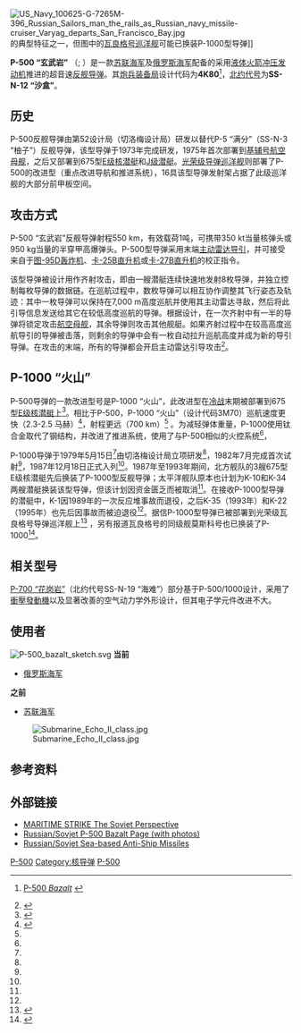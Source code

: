 {{Infobox Weapon
|is_missile=yes
|name= П-500 Базальт / П-1000 Вулкан<br />P-500 “玄武岩” / P-1000 “火山”<br /><small>[[北約代號|北約代號]]: [[SS-N-12|SS-N-12]] “沙盒”（Sandbox）</small>
|image= File:SS-N-12 missile launch tubes on the Kiev (1976).JPEG
|image_size= 300px
|caption= [[基輔號航空母艦|基輔號航空母艦]]配备的8具P-500/SS-N-12导弹发射架
|origin= {{USSR}}
|type= [[反舰导弹|反舰导弹]]
|used_by=苏联, 俄罗斯
|wars=
|designer=
|design_date=
|manufacturer=第52设计局（OKB-52, [[切洛梅设计局|切洛梅设计局]]）
|unit_cost=
|propellant=
|production_date=1970–1987 (P-500) 
1985–1992 (P-1000)<ref>{{Cite web |url=http://www.testpilot.ru/orenburg/s_list.htm |title=存档副本 |accessdate=2014-04-28 |archive-date=2014-02-22 |archive-url=https://web.archive.org/web/20140222021132/http://www.testpilot.ru/orenburg/s_list.htm |dead-url=no }}</ref>
|service=自1975至今
|engine=液体火箭
|engine_power=
|weight={{convert|4800|kg|lb|abbr=on|sigfig=3}}
|length=11.7 m
|height=
|diameter=0.84 m
|wingspan=2.6 m
|speed=2.5 马赫
|vehicle_range={{convert|550|km|nmi|abbr=on|sigfig=2}} (P-500)<br/>{{convert|700|km|nmi|abbr=on|sigfig=2}} (P-1000)
|ceiling=
|altitude=
|filling=高爆炸药或核炸药
|filling_weight={{convert |1000|kg|lb|0|abbr=on}} (P-500)
|detonation=
|accuracy  = 
|yield=350 kt
|guidance=半主动, 末端主动雷达
|launch_platform=[[E级核潜艇|E级核潜艇]]（675型）, [[J级潜艇|J级潜艇]],<br/>[[基輔號航空母艦|基輔號航空母艦]], [[光荣级导弹巡洋舰|光荣级导弹巡洋舰]]
}}

[[File:US_Navy_100625-G-7265M-396_Russian_Sailors_man_the_rails_as_Russian_navy_missile-cruiser_Varyag_departs_San_Francisco_Bay.jpg|thumb]]的典型特征之一，但图中的[[瓦良格号巡洋舰_(1983年)|瓦良格号巡洋舰]]可能已换装P-1000型导弹]]

'''P-500 “玄武岩”''' （{{lang-ru|П-500 Базальт}}; {{lang-en|Bazalt}}）是一款[[苏联海军|苏联海军]]及[[俄罗斯海军|俄罗斯海军]]配备的采用[[液体火箭|液体火箭]][[冲压发动机|冲压发动机]]推进的超音速[[反舰导弹|反舰导弹]]。其[[俄罗斯国防部火箭炮兵装备总局|炮兵装备局]]设计代码为'''4K80'''<ref>{{ru icon}} [http://www.new-factoria.ru/missile/wobb/bazalt/bazalt.shtml P-500 ''Bazalt''] {{Wayback|url=http://www.new-factoria.ru/missile/wobb/bazalt/bazalt.shtml |date=20090227150807 }}</ref>，[[北约代号|北约代号]]为'''SS-N-12 “沙盒”'''。

==历史==
P-500反舰导弹由第52设计局（切洛梅设计局）研发以替代P-5 “满分”（SS-N-3 “柚子”）反舰导弹，该型导弹于1973年完成研发，1975年首次部署到[[基辅号航空母舰|基辅号航空母舰]]，之后又部署到675型[[E级核潜艇|E级核潜艇]]和[[J级潜艇|J级潜艇]]。[[光荣级导弹巡洋舰|光荣级导弹巡洋舰]]则部署了P-500的改进型（重点改进导航和推进系统），16具该型导弹发射架占据了此级巡洋舰的大部分前甲板空间。

==攻击方式==
P-500 “玄武岩”反舰导弹射程550 km，有效载荷1吨，可携带350 kt当量核弹头或950 kg当量的半穿甲高爆弹头。P-500型导弹采用末端[[主动雷达导引|主动雷达导引]]，并可接受来自于[[图-95轰炸机|图-95D轰炸机]]、[[Ka-25直昇機|卡-25B直升机]]或[[卡-27直升机|卡-27B直升机]]的校正指令。

该型导弹被设计用作齐射攻击，即由一艘潜艇连续快速地发射8枚导弹，并独立控制每枚导弹的数据链。在巡航过程中，数枚导弹可以相互协作调整其飞行姿态及轨迹：其中一枚导弹可以保持在7,000 m高度巡航并使用其主动雷达寻敌，然后将此引导信息发送给其它在较低高度巡航的导弹。根据设计，在一次齐射中有一半的导弹将锁定攻击[[航空母舰|航空母舰]]，其余导弹则攻击其他舰艇。如果齐射过程中在较高高度巡航导引的导弹被击落，则剩余的导弹中会有一枚自动拉升巡航高度并成为新的导引导弹。在攻击的末端，所有的导弹都会开启主动雷达引导攻击<ref>{{Cite web |url=http://www.vectorsite.net/twcruz_7.html |title=Soviet-Russian Naval Cruise Missiles |accessdate=2014-04-28 |archive-date=2013-09-07 |archive-url=https://web.archive.org/web/20130907060826/http://www.vectorsite.net/twcruz_7.html |dead-url=no }}</ref>。

==P-1000 “火山”==
P-500导弹的一款改进型号是P-1000 “火山”，此改进型在[[冷战|冷战]]末期被部署到675型[[E级核潜艇|E级核潜艇]]上<ref name=Friedman97-246>{{cite book | title=The Naval Institute guide to world naval weapons systems, 1997-1998 | first=Norman | last=Friedman | publisher=Naval Institute Press | year=1997 | url=http://books.google.co.uk/books?id=l-DzknmTgDUC&pg=PA246 | page=246 | access-date=2014-04-28 | archive-date=2014-04-29 | archive-url=https://web.archive.org/web/20140429052129/http://books.google.co.uk/books?id=l-DzknmTgDUC&pg=PA246 | dead-url=no }}</ref>。相比于P-500，P-1000 “火山”（设计代码3M70）巡航速度更快（2.3-2.5 马赫）<ref name=Friedman97-789>{{cite book | title=The Naval Institute guide to world naval weapons systems, 1997-1998 | first=Norman | last=Friedman | publisher=Naval Institute Press | year=1997 | url=http://books.google.co.uk/books?id=l-DzknmTgDUC&pg=PA789 | page=789 | access-date=2014-04-28 | archive-date=2014-04-29 | archive-url=https://web.archive.org/web/20140429050100/http://books.google.co.uk/books?id=l-DzknmTgDUC&pg=PA789 | dead-url=no }}</ref>，射程更远（700 km）<ref name=Friedman97-789 /> 。为减轻弹体重量，P-1000使用钛合金取代了钢结构，并改进了推进系统，使用了与P-500相似的火控系统<ref name=Friedman97-246 />，

P-1000导弹于1979年5月15日<ref name=Friedman97-246 />由切洛梅设计局立项研发<ref name=Friedman97-246 />，1982年7月完成首次试射<ref name=Friedman97-246 />，1987年12月18日正式入列<ref name=Friedman97-246 />。1987年至1993年期间，北方舰队的3艘675型E级核潜艇先后换装了P-1000型反舰导弹；太平洋舰队原本也计划为K-10和K-34两艘潜艇换装该型导弹，但该计划因资金匮乏而被取消<ref name=Friedman97-246 />。在接收P-1000型导弹的潜艇中，K-1因1989年的一次反应堆事故而退役，之后K-35（1993年）和K-22（1995年）也先后因事故而被迫退役<ref name=Friedman97-246 />。据信P-1000型导弹已被部署到光荣级瓦良格号导弹巡洋舰上<ref>{{cite book | title=Russia, the asymmetric threat to the United States: a potent mixture of energy and missiles | first=John | last=Wood | publisher=Praeger Security International | year=2009 | isbn=978-0-313-35941-5 | url=http://books.google.co.uk/books?id=AyANAQAAMAAJ&dq=varyag+P-1000&q=P-1000+Vulkan | page=61 | access-date=2014-04-28 | archive-date=2014-04-29 | archive-url=https://web.archive.org/web/20140429050410/http://books.google.co.uk/books?id=AyANAQAAMAAJ&dq=varyag+P-1000&q=P-1000+Vulkan | dead-url=no }}</ref> ，另有报道瓦良格号的同级舰莫斯科号也已换装了P-1000<ref>{{cite news | url=http://www.georgiatoday.ge/article_details.php?id=9173 | title=US Navy’s presence counters Russia’s Black Sea fleet | newspaper=Georgia Today | issue=566 | date=17 June 2011 | deadurl=yes | archiveurl=https://web.archive.org/web/20120102161517/http://georgiatoday.ge/article_details.php?id=9173 | archivedate=2012年1月2日 | accessdate=2014年4月28日 }}</ref>。

==相关型号==
[[SS-N-19遇难船导弹|P-700 “花岗岩”]]（北约代号SS-N-19 “海难”）部分基于P-500/1000设计，采用了[[冲压发动机|衝壓發動機]]以及显著改善的空气动力学外形设计，但其电子学元件改进不大。

==使用者==
[[File:P-500_bazalt_sketch.svg|thumb]]
'''当前'''
;{{RUS}}
*[[俄罗斯海军|俄罗斯海军]]

'''之前'''
;{{USSR}}
*[[苏联海军|苏联海军]]
[[File:Submarine_Echo_II_class.jpg|thumb]]

==参考资料==
<references />

==外部链接==
{{Commonscat|P-500 Bazalt}}
*[http://www.ausairpower.net/TE-Sov-ASuW.html MARITIME STRIKE The Soviet Perspective]{{Wayback|url=http://www.ausairpower.net/TE-Sov-ASuW.html |date=20140327141000 }}
*[https://web.archive.org/web/20151003015443/http://www.cruiser-moskva.info/arms/p1000.htm Russian/Sovjet P-500 Bazalt Page (with photos)]
*[https://web.archive.org/web/20070208050141/http://www.dtig.org/docs.asp Russian/Sovjet Sea-based Anti-Ship Missiles]

{{Russian and Soviet missiles|SSM}}

[[Category:苏联导弹|P-500]]
[[Category:核导弹|Category:核导弹]]
[[Category:俄罗斯导弹|P-500]]